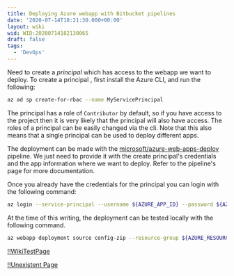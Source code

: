 ```yaml
---
title: Deploying Azure webapp with Bitbucket pipelines
date: '2020-07-14T18:21:30.000+00:00'
layout: wiki
wid: WID:20200714182130065
draft: false
tags:
  - 'DevOps'
---
```


Need to create a _principal_ which has access to the webapp we want to deploy.
To create a principal , first install the Azure CLI, and run the following:

```bash
az ad sp create-for-rbac --name MyServicePrincipal
```

The principal has a role of `Contributor` by default, so if you have access to
the project then it is very likely that the principal will also have access. The
roles of a principal can be easily changed via the cli. Note that this also
means that a single principal can be used to deploy different apps.

The deployment can be made with the
[microsoft/azure-web-apps-deploy](https://bitbucket.org/microsoft/azure-web-apps-deploy/src/master/)
pipeline. We just need to provide it with the create principal's credentials and
the app information where we want to deploy. Refer to the pipeline's page for
more documentation.

Once you already have the credentials for the principal you can login with the
following command:

```bash
az login --service-principal --username ${AZURE_APP_ID} --password ${AZURE_PASSWORD} --tenant ${AZURE_TENANT_ID}
```

At the time of this writing, the deployment can be tested locally with the
following command.

```bash
az webapp deployment source config-zip --resource-group ${AZURE_RESOURCE_GROUP} --name ${AZURE_APP_NAME} --src ${ZIP_FILE}
```

[!!WikiTestPage](WID:6c75cd0e-3709-41eb-8b0f-e2cef04a3850)

[!!Unexistent Page](WID:non-existent-wid)
